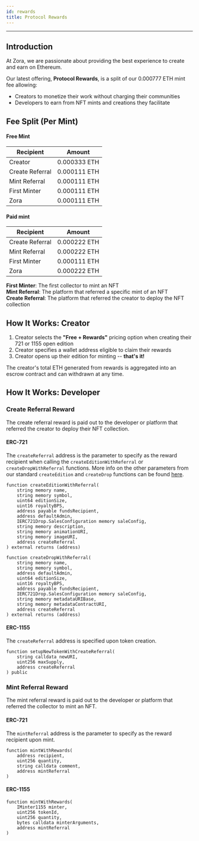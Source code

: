 ```yaml
---
id: rewards
title: Protocol Rewards
---
```


---

## Introduction

At Zora, we are passionate about providing the best experience to create and earn on Ethereum.

Our latest offering, **Protocol Rewards**, is a split of our 0.000777 ETH mint fee allowing:

- Creators to monetize their work without charging their communities
- Developers to earn from NFT mints and creations they facilitate

## Fee Split (Per Mint)

#### Free Mint

| Recipient       | Amount       |
| --------------- | ------------ |
| Creator         | 0.000333 ETH |
| Create Referral | 0.000111 ETH |
| Mint Referral   | 0.000111 ETH |
| First Minter    | 0.000111 ETH |
| Zora            | 0.000111 ETH |

#### Paid mint

| Recipient       | Amount       |
| --------------- | ------------ |
| Create Referral | 0.000222 ETH |
| Mint Referral   | 0.000222 ETH |
| First Minter    | 0.000111 ETH |
| Zora            | 0.000222 ETH |
 
**First Minter**: The first collector to mint an NFT  
**Mint Referral**: The platform that referred a specific mint of an NFT  
**Create Referral**: The platform that referred the creator to deploy the NFT collection 

## How It Works: Creator

1. Creator selects the **"Free + Rewards"** pricing option when creating their 721 or 1155 open edition
2. Creator specifies a wallet address eligible to claim their rewards
3. Creator opens up their edition for minting -- **that's it!**

The creator's total ETH generated from rewards is aggregated into an escrow contract and can withdrawn at any time.

## How It Works: Developer

### Create Referral Reward

The create referral reward is paid out to the developer or platform that referred the creator to deploy their NFT collection.

#### ERC-721

The `createReferral` address is the parameter to specify as the reward recipient when calling the `createEditionWithReferral` or `createDropWithReferral` functions. More info on the other parameters from our standard `createEdition` and `createDrop` functions can be found [here](./ZoraNFTCreator#creating-an-nft-contract).

```
function createEditionWithReferral(
    string memory name,
    string memory symbol,
    uint64 editionSize,
    uint16 royaltyBPS,
    address payable fundsRecipient,
    address defaultAdmin,
    IERC721Drop.SalesConfiguration memory saleConfig,
    string memory description,
    string memory animationURI,
    string memory imageURI,
    address createReferral
) external returns (address)
```

```
function createDropWithReferral(
    string memory name,
    string memory symbol,
    address defaultAdmin,
    uint64 editionSize,
    uint16 royaltyBPS,
    address payable fundsRecipient,
    IERC721Drop.SalesConfiguration memory saleConfig,
    string memory metadataURIBase,
    string memory metadataContractURI,
    address createReferral
) external returns (address)
```

#### ERC-1155

The `createReferral` address is specified upon token creation.

```
function setupNewTokenWithCreateReferral(
    string calldata newURI,
    uint256 maxSupply,
    address createReferral
) public
```

### Mint Referral Reward

The mint referral reward is paid out to the developer or platform that referred the collector to mint an NFT.

#### ERC-721

The `mintReferral` address is the parameter to specify as the reward recipient upon mint.

```
function mintWithRewards(
    address recipient, 
    uint256 quantity, 
    string calldata comment, 
    address mintReferral
)
```

#### ERC-1155

```
function mintWithRewards(
    IMinter1155 minter,
    uint256 tokenId,
    uint256 quantity,
    bytes calldata minterArguments,
    address mintReferral
)
```